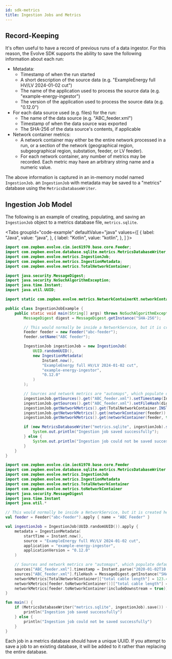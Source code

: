```yaml
---
id: sdk-metrics
title: Ingestion Jobs and Metrics
---
```



## Record-Keeping

It's often useful to have a record of previous runs of a data ingestor. For this reason, the Evolve SDK supports the ability to save the following information
about each run:

* Metadata:
    * Timestamp of when the run started
    * A short description of the source data (e.g. "ExampleEnergy full HV/LV 2024-01-02 cut")
    * The name of the application used to process the source data (e.g. "example-energy-ingestor")
    * The version of the application used to process the source data (e.g. "0.12.0")
* For each data source used (e.g. files) for the run:
    * The name of the data source (e.g. "ABC_feeder.xml")
    * Timestamp of when the data source was exported
    * The SHA-256 of the data source's contents, if applicable
* Network container metrics:
    * A network container may either be the entire network processed in a run, or a section of the network (geographical region, subgeographical region,
      substation, feeder, or LV feeder).
    * For each network container, any number of metrics may be recorded. Each metric may have an arbitrary string name and a numeric value.

The above information is captured in an in-memory model named `IngestionJob`. an `IngestionJob` with metadata may be saved to a "metrics" database using the
`MetricsDatabaseWriter`.

## Ingestion Job Model

The following is an example of creating, populating, and saving an `IngestionJob` object to a metrics database file, `metrics.sqlite`.

<Tabs
    groupId="code-example"
    defaultValue="java"
    values={[
        { label: "Java", value: "java", },
        { label: "Kotlin", value: "kotlin", },
    ]
}>
<TabItem value="java">

```java
import com.zepben.evolve.cim.iec61970.base.core.Feeder;
import com.zepben.evolve.database.sqlite.metrics.MetricsDatabaseWriter;
import com.zepben.evolve.metrics.IngestionJob;
import com.zepben.evolve.metrics.IngestionMetadata;
import com.zepben.evolve.metrics.TotalNetworkContainer;

import java.security.MessageDigest;
import java.security.NoSuchAlgorithmException;
import java.time.Instant;
import java.util.UUID;

import static com.zepben.evolve.metrics.NetworkContainerKt.networkContainer;

public class IngestionJobExample {
    public static void main(String[] args) throws NoSuchAlgorithmException {
        MessageDigest digest = MessageDigest.getInstance("SHA-256");

        // This would normally be inside a NetworkService, but it is created here for this example.
        Feeder feeder = new Feeder("abc-feeder");
        feeder.setName("ABC feeder");

        IngestionJob ingestionJob = new IngestionJob(
            UUID.randomUUID(),
            new IngestionMetadata(
                Instant.now(),
                "ExampleEnergy full HV/LV 2024-01-02 cut",
                "example-energy-ingestor",
                "0.12.0"
            )
        );

        // Sources and network metrics are "automaps", which populate default values for new keys as they are accessed.
        ingestionJob.getSources().get("ABC_feeder.xml").setTimestamp(Instant.parse("2020-01-02T10:30:00.00Z"));
        ingestionJob.getSources().get("ABC_feeder.xml").setFileHash(digest.digest("file contents".getBytes()));
        ingestionJob.getNetworkMetrics().get(TotalNetworkContainer.INSTANCE).put("total cable length", 123.45);
        ingestionJob.getNetworkMetrics().get(networkContainer(feeder)).put("total cable length", 12.345);
        ingestionJob.getNetworkMetrics().get(networkContainer(feeder, true)).put("total cable length", 123.45);

        if (new MetricsDatabaseWriter("metrics.sqlite", ingestionJob).save()) {
            System.out.println("Ingestion job saved successfully");
        } else {
            System.out.println("Ingestion job could not be saved successfully");
        }
    }
}
```

</TabItem>
<TabItem  value="kotlin">

```kotlin
import com.zepben.evolve.cim.iec61970.base.core.Feeder
import com.zepben.evolve.database.sqlite.metrics.MetricsDatabaseWriter
import com.zepben.evolve.metrics.IngestionJob
import com.zepben.evolve.metrics.IngestionMetadata
import com.zepben.evolve.metrics.TotalNetworkContainer
import com.zepben.evolve.metrics.toNetworkContainer
import java.security.MessageDigest
import java.time.Instant
import java.util.*

// This would normally be inside a NetworkService, but it is created here for this example.
val feeder = Feeder("abc-feeder").apply { name = "ABC Feeder" }

val ingestionJob = IngestionJob(UUID.randomUUID()).apply {
    metadata = IngestionMetadata(
        startTime = Instant.now(),
        source = "ExampleEnergy full HV/LV 2024-01-02 cut",
        application = "example-energy-ingestor",
        applicationVersion = "0.12.0"
    )

    // Sources and network metrics are "automaps", which populate default values for new keys as they are accessed.
    sources["ABC_feeder.xml"].timestamp = Instant.parse("2020-01-02T10:30:00.00Z")
    sources["ABC_feeder.xml"].fileHash = MessageDigest.getInstance("SHA-256").digest("file contents".toByteArray())
    networkMetrics[TotalNetworkContainer]["total cable length"] = 123.45
    networkMetrics[feeder.toNetworkContainer()]["total cable length"] = 12.345
    networkMetrics[feeder.toNetworkContainer(includeDownstream = true)]["total cable length"] = 123.45
}

fun main() {
    if (MetricsDatabaseWriter("metrics.sqlite", ingestionJob).save()) {
        println("Ingestion job saved successfully")
    } else {
        println("Ingestion job could not be saved successfully")
    }
}
```

</TabItem>
</Tabs>

Each job in a metrics database should have a unique UUID. If you attempt to save a job to an existing database, it will be added to it rather than replacing the
entire database.
